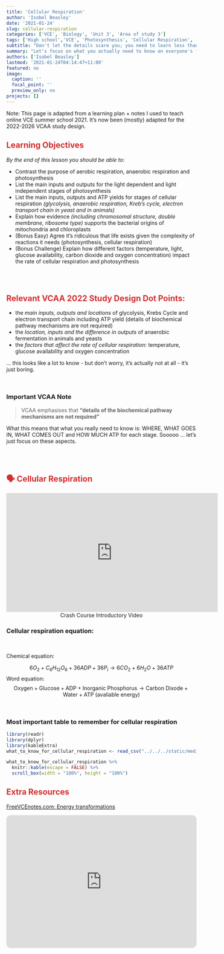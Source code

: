 ```yaml
---
title: 'Cellular Respiration'
author: 'Isobel Beasley'
date: '2021-01-24'
slug: cellular-respiration
categories: ['VCE', 'Biology', 'Unit 3', 'Area of study 3']
tags: ['High school','VCE', 'Photosynthesis', 'Cellular Respiration', 'Tutoring']
subtitle: "Don't let the details scare you; you need to learn less than you might think"
summary: "Let's focus on what you actually need to know on everyone's favourite VCE Biology topic (sarcasm btw)"
authors: ['Isobel Beasley']
lastmod: '2021-01-24T04:14:47+11:00'
featured: no
image:
  caption: ''
  focal_point: ''
  preview_only: no
projects: []
---
```


<p style="font-size">

Note: This page is adapted from a learning plan + notes I used to teach online VCE summer school 2021. It's now been (mostly) adapted for the 2022-2026 VCAA study design. 
</p>


<h2 style="color:#D32F2F"> Learning Objectives </h2>

*By the end of this lesson you should be able to:* 

- Contrast the purpose of aerobic respiration, anaerobic respiration and photosynthesis
- List the main inputs and outputs for the light dependent and light independent stages of photosynthesis
- List the main inputs, outputs and ATP yields for stages of cellular respiration *(glycolysis, anaerobic respiration, Kreb's cycle, electron transport chain in yeast and in animals)*
- Explain how evidence <i> (including chromosomal structure, double membrane, ribosome type) </i> supports the bacterial origins of mitochondria and chloroplasts
- (Bonus Easy) Agree it's ridiculous that life exists given the complexity of reactions it needs (photosynthesis, cellular respiration)
- (Bonus Challenge) Explain how different factors (temperature,  light, glucose availability, carbon dioxide and oxygen concentration) impact the rate of cellular respiration and photosynthesis

<br>
<br>

<h2 style="color:#D32F2F">
Relevant VCAA 2022 Study Design Dot Points:    
</h2> 

- the *main inputs, outputs and locations* of glycolysis, Krebs Cycle and electron transport chain including ATP yield (details of biochemical pathway mechanisms are not required)
- the *location, inputs and the difference in outputs* of anaerobic fermentation in animals and yeasts 
- the *factors that affect the rate of cellular respiration*: temperature, glucose availability and oxygen concentration

... this looks like a lot to know - but don't worry, it's actually not at all - it's just boring.           

<br>

<h3> Important VCAA Note </h3>

> VCAA emphasises that <b> "details of the biochemical pathway mechanisms are not required" </b>

What this means that what you really need to know is: WHERE, WHAT GOES IN, WHAT COMES OUT and HOW MUCH ATP for each stage. Sooooo ... let's just focus on these aspects.  

<br>
<br>

<h2 style="color:#D32F2F">
🗣️ Cellular Respiration
</h2>

<center>
<iframe width="560" height="315" src="https://www.youtube-nocookie.com/embed/00jbG_cfGuQ?si=y1DN1fHdbr-uKakK" title="YouTube video player" frameborder="0" allow="accelerometer; autoplay; clipboard-write; encrypted-media; gyroscope; picture-in-picture; web-share" allowfullscreen></iframe>

<br> 
Crash Course Introductory Video 
</center>
<h3>
Cellular respiration equation:
</h3> 

<br> 

Chemical equation:

$$ 6O_{2} + C_{6}H_{12}O_{6} + 36ADP + 36P_{i} → 6CO_{2} + 6H_{2}O + 36ATP $$
Word equation:
$$ \text{Oxygen} + \text{Glucose} + \text{ADP} + \text{Inorganic Phosphorus} → \text{Carbon Dixode} + \text{Water} + \text{ATP (avaliable energy)} $$ 

<br> 
<h3> Most important table to remember for cellular respiration </h3>

```r

library(readr)
library(dplyr)
library(kableExtra)
what_to_know_for_cellular_respiration <- read_csv("../../../static/media/tables/what-to-know-for-cellular-respiration.csv")
```

```r

what_to_know_for_cellular_respiration %>% 
  knitr::kable(escape = FALSE) %>% 
  scroll_box(width = "100%", height = "100%")

```


<h2 style="color:#D32F2F"> Extra Resources </h2>

[FreeVCEnotes.com: Energy transformations](https://freevcenotes.com/biology/notes/energy-transformations)

<iframe style="border-radius:12px" src="https://open.spotify.com/embed/episode/4J1PVX5P6Kcw0C1wXSnYKI?utm_source=generator" width="100%" height="352" frameBorder="0" allowfullscreen="" allow="autoplay; clipboard-write; encrypted-media; fullscreen; picture-in-picture" loading="lazy"></iframe>


